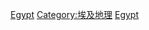 {{Commonscat|National parks of Egypt}}

[[Category:非洲國家公園|Egypt]]
[[Category:埃及地理|Category:埃及地理]]
[[Category:各国国家公园|Egypt]]